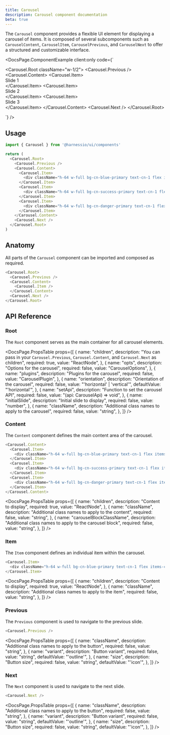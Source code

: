 ```yaml
---
title: Carousel
description: Carousel component documentation
beta: true
---
```


The `Carousel` component provides a flexible UI element for displaying a carousel of items. It is composed of several subcomponents such as `CarouselContent`, `CarouselItem`, `CarouselPrevious`, and `CarouselNext` to offer a structured and customizable interface.


<DocsPage.ComponentExample
  client:only
  code={`<div className="flex items-center justify-center">
    <Carousel.Root className="w-1/2">
      <Carousel.Previous />
      <Carousel.Content>
        <Carousel.Item>
          <div className="h-64 w-full bg-cn-blue-primary text-cn-1 flex items-center justify-center">Slide 1</div>
        </Carousel.Item>
        <Carousel.Item>
          <div className="h-64 w-full bg-cn-success-primary text-cn-1 flex items-center justify-center">Slide 2</div>
        </Carousel.Item>
        <Carousel.Item>
          <div className="h-64 w-full bg-cn-danger-primary text-cn-1 flex items-center justify-center">Slide 3</div>
        </Carousel.Item>
      </Carousel.Content>
      <Carousel.Next />
    </Carousel.Root>
  </div>`}
/>

## Usage

```typescript jsx
import { Carousel } from '@harnessio/ui/components'

return (
  <Carousel.Root>
    <Carousel.Previous />
    <Carousel.Content>
      <Carousel.Item>
        <div className="h-64 w-full bg-cn-blue-primary text-cn-1 flex items-center justify-center">Slide 1</div>
      </Carousel.Item>
      <Carousel.Item>
        <div className="h-64 w-full bg-cn-success-primary text-cn-1 flex items-center justify-center">Slide 2</div>
      </Carousel.Item>
      <Carousel.Item>
        <div className="h-64 w-full bg-cn-danger-primary text-cn-1 flex items-center justify-center">Slide 3</div>
      </Carousel.Item>
    </Carousel.Content>
    <Carousel.Next />
  </Carousel.Root>
)
```

## Anatomy

All parts of the `Carousel` component can be imported and composed as required.

```typescript jsx
<Carousel.Root>
  <Carousel.Previous />
  <Carousel.Content>
    <Carousel.Item />
  </Carousel.Content>
  <Carousel.Next />
</Carousel.Root>
```

## API Reference

### Root

The `Root` component serves as the main container for all carousel elements.

<DocsPage.PropsTable
  props={[
    {
      name: "children",
      description:
        "You can pass in your `Carousel.Previous`, `Carousel.Content`, and `Carousel.Next` as children",
      required: true,
      value: "ReactNode",
    },
    {
      name: "opts",
      description: "Options for the carousel",
      required: false,
      value: "CarouselOptions",
    },
    {
      name: "plugins",
      description: "Plugins for the carousel",
      required: false,
      value: "CarouselPlugin",
    },
    {
      name: "orientation",
      description: "Orientation of the carousel",
      required: false,
      value: "'horizontal' | 'vertical'",
      defaultValue: "'horizontal'",
    },
    {
      name: "setApi",
      description: "Function to set the carousel API",
      required: false,
      value: "(api: CarouselApi) => void",
    },
    {
      name: "initialSlide",
      description: "Initial slide to display",
      required: false,
      value: "number",
    },
    {
      name: "className",
      description: "Additional class names to apply to the carousel",
      required: false,
      value: "string",
    },
  ]}
/>

### Content

The `Content` component defines the main content area of the carousel.

```typescript jsx
<Carousel.Content>
  <Carousel.Item>
    <div className="h-64 w-full bg-cn-blue-primary text-cn-1 flex items-center justify-center">Slide 1</div>
  </Carousel.Item>
  <Carousel.Item>
    <div className="h-64 w-full bg-cn-success-primary text-cn-1 flex items-center justify-center">Slide 2</div>
  </Carousel.Item>
  <Carousel.Item>
    <div className="h-64 w-full bg-cn-danger-primary text-cn-1 flex items-center justify-center">Slide 3</div>
  </Carousel.Item>
</Carousel.Content>
```

<DocsPage.PropsTable
  props={[
    {
      name: "children",
      description: "Content to display",
      required: true,
      value: "ReactNode",
    },
    {
      name: "className",
      description: "Additional class names to apply to the content",
      required: false,
      value: "string",
    },
    {
      name: "carouselBlockClassName",
      description: "Additional class names to apply to the carousel block",
      required: false,
      value: "string",
    },
  ]}
/>

### Item

The `Item` component defines an individual item within the carousel.

```typescript jsx
<Carousel.Item>
  <div className="h-64 w-full bg-cn-blue-primary text-cn-1 flex items-center justify-center">Slide 1</div>
</Carousel.Item>
```

<DocsPage.PropsTable
  props={[
    {
      name: "children",
      description: "Content to display",
      required: true,
      value: "ReactNode",
    },
    {
      name: "className",
      description: "Additional class names to apply to the item",
      required: false,
      value: "string",
    },
  ]}
/>

### Previous

The `Previous` component is used to navigate to the previous slide.

```typescript jsx
<Carousel.Previous />
```

<DocsPage.PropsTable
  props={[
    {
      name: "className",
      description: "Additional class names to apply to the button",
      required: false,
      value: "string",
    },
    {
      name: "variant",
      description: "Button variant",
      required: false,
      value: "string",
      defaultValue: "'outline'",
    },
    {
      name: "size",
      description: "Button size",
      required: false,
      value: "string",
      defaultValue: "'icon'",
    },
  ]}
/>

### Next

The `Next` component is used to navigate to the next slide.

```typescript jsx
<Carousel.Next />
```

<DocsPage.PropsTable
  props={[
    {
      name: "className",
      description: "Additional class names to apply to the button",
      required: false,
      value: "string",
    },
    {
      name: "variant",
      description: "Button variant",
      required: false,
      value: "string",
      defaultValue: "'outline'",
    },
    {
      name: "size",
      description: "Button size",
      required: false,
      value: "string",
      defaultValue: "'icon'",
    },
  ]}
/>
